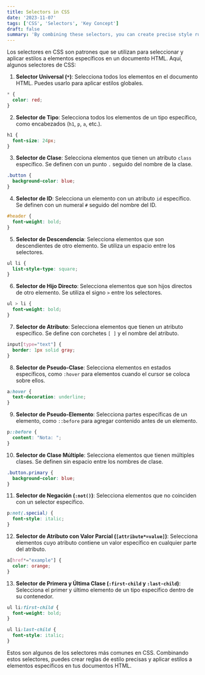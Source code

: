 ```yaml
---
title: Selectors in CSS
date: '2023-11-07'
tags: ['CSS', 'Selectors', 'Key Concept']
draft: false
summary: 'By combining these selectors, you can create precise style rules and apply styles to specific elements in your HTML documents'
---
```


Los selectores en CSS son patrones que se utilizan para seleccionar y aplicar estilos a elementos específicos en un documento HTML. Aquí, algunos selectores de CSS:

1. **Selector Universal (`*`)**: Selecciona todos los elementos en el documento HTML. Puedes usarlo para aplicar estilos globales.

```css
* {
  color: red;
}
```

2. **Selector de Tipo**: Selecciona todos los elementos de un tipo específico, como encabezados (`h1`, `p`, `a`, etc.).

```css
h1 {
  font-size: 24px;
}
```

3. **Selector de Clase**: Selecciona elementos que tienen un atributo `class` específico. Se definen con un punto `.` seguido del nombre de la clase.

```css
.button {
  background-color: blue;
}
```

4. **Selector de ID**: Selecciona un elemento con un atributo `id` específico. Se definen con un numeral `#` seguido del nombre del ID.

```css
#header {
  font-weight: bold;
}
```

5. **Selector de Descendencia**: Selecciona elementos que son descendientes de otro elemento. Se utiliza un espacio entre los selectores.

```css
ul li {
  list-style-type: square;
}
```

6. **Selector de Hijo Directo**: Selecciona elementos que son hijos directos de otro elemento. Se utiliza el signo `>` entre los selectores.

```css
ul > li {
  font-weight: bold;
}
```

7. **Selector de Atributo**: Selecciona elementos que tienen un atributo específico. Se define con corchetes `[ ]` y el nombre del atributo.

```css
input[type="text"] {
  border: 1px solid gray;
}
```

8. **Selector de Pseudo-Clase**: Selecciona elementos en estados específicos, como `:hover` para elementos cuando el cursor se coloca sobre ellos.

```css
a:hover {
  text-decoration: underline;
}
```

9. **Selector de Pseudo-Elemento**: Selecciona partes específicas de un elemento, como `::before` para agregar contenido antes de un elemento.

```css
p::before {
  content: "Nota: ";
}
```

10. **Selector de Clase Múltiple**: Selecciona elementos que tienen múltiples clases. Se definen sin espacio entre los nombres de clase.

```css
.button.primary {
  background-color: blue;
}
```

11. **Selector de Negación (`:not()`)**: Selecciona elementos que no coinciden con un selector específico.

```css
p:not(.special) {
  font-style: italic;
}
```

12. **Selector de Atributo con Valor Parcial (`[attribute*=value]`)**: Selecciona elementos cuyo atributo contiene un valor específico en cualquier parte del atributo.

```css
a[href*="example"] {
  color: orange;
}
```

13. **Selector de Primera y Última Clase (`:first-child` y `:last-child`)**: Selecciona el primer y último elemento de un tipo específico dentro de su contenedor.

```css
ul li:first-child {
  font-weight: bold;
}

ul li:last-child {
  font-style: italic;
}
```

Estos son algunos de los selectores más comunes en CSS. Combinando estos selectores, puedes crear reglas de estilo precisas y aplicar estilos a elementos específicos en tus documentos HTML.